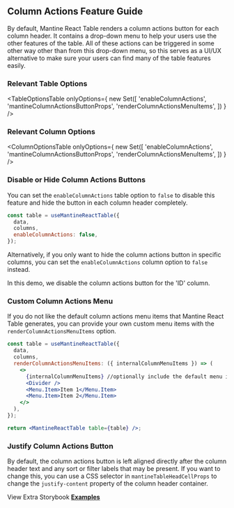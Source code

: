 
<Head>
  <title>Column Actions Feature Guide - Mantine React Table Open Docs</title>
  <meta
    name="description"
    content="How to use, customize, or disable column the action button and menu features of Mantine React Table"
  />
</Head>

## Column Actions Feature Guide

By default, Mantine React Table renders a column actions button for each column header. It contains a drop-down menu to help your users use the other features of the table. All of these actions can be triggered in some other way other than from this drop-down menu, so this serves as a UI/UX alternative to make sure your users can find many of the table features easily.

### Relevant Table Options

<TableOptionsTable
  onlyOptions={
    new Set([
      'enableColumnActions',
      'mantineColumnActionsButtonProps',
      'renderColumnActionsMenuItems',
    ])
  }
/>

### Relevant Column Options

<ColumnOptionsTable
  onlyOptions={
    new Set([
      'enableColumnActions',
      'mantineColumnActionsButtonProps',
      'renderColumnActionsMenuItems',
    ])
  }
/>

### Disable or Hide Column Actions Buttons

You can set the `enableColumnActions` table option to `false` to disable this feature and hide the button in each column header completely.

```jsx
const table = useMantineReactTable({
  data,
  columns,
  enableColumnActions: false,
});
```

Alternatively, if you only want to hide the column actions button in specific columns, you can set the `enableColumnActions` column option to `false` instead.

In this demo, we disable the column actions button for the 'ID' column.

<DisableExample />

### Custom Column Actions Menu

If you do not like the default column actions menu items that Mantine React Table generates, you can provide your own custom menu items with the `renderColumnActionsMenuItems` option.

```jsx
const table = useMantineReactTable({
  data,
  columns,
  renderColumnActionsMenuItems: ({ internalColumnMenuItems }) => (
    <>
      {internalColumnMenuItems} //optionally include the default menu items
      <Divider />
      <Menu.Item>Item 1</Menu.Item>
      <Menu.Item>Item 2</Menu.Item>
    </>
  ),
});

return <MantineReactTable table={table} />;
```

<CustomColumnActionsExample />

### Justify Column Actions Button

By default, the column actions button is left aligned directly after the column header text and any sort or filter labels that may be present. If you want to change this, you can use a CSS selector in `mantineTableHeadCellProps` to change the `justify-content` property of the column header container.

<ColumnActionsSpaceExample />

View Extra Storybook **[Examples](https://www.mantine-react-table-open.dev/?path=/story/features-column-action-examples)**
